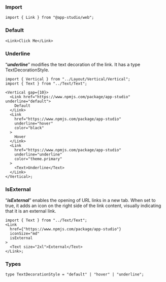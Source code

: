 ### **Import**

```tsx static
import { Link } from "@app-studio/web";
```

### **Default**

```tsx
<Link>Click Me</Link>
```

### **Underline**

“**_underline_**” modifies the text decoration of the link. It has a type TextDecorationStyle.

```tsx
import { Vertical } from "../Layout/Vertical/Vertical";
import { Text } from "../Text/Text";

<Vertical gap={10}>
  <Link href="https://www.npmjs.com/package/app-studio" underline="default">
    Default
  </Link>
  <Link
    href="https://www.npmjs.com/package/app-studio"
    underline="hover"
    color="black"
  >
    Hover
  </Link>
  <Link
    href="https://www.npmjs.com/package/app-studio"
    underline="underline"
    color="theme.primary"
  >
    <Text>Underline</Text>
  </Link>
</Vertical>;
```

### **IsExternal**

“**_isExternal_**” enables the opening of URL links in a new tab. When set to true, it adds an icon on the right side of the link content, visually indicating that it is an external link.

```tsx
import { Text } from "../Text/Text";
<Link
  href={"https://www.npmjs.com/package/app-studio"}
  iconSize="md"
  isExternal
>
  <Text size="2xl">External</Text>
</Link>;
```

### Types

```tsx static
type TextDecorationStyle = "default" | "hover" | "underline";
```
